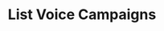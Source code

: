 ---
title: "List Voice Campaigns"
sidebarTitle: "List Campaigns"
description: "Retrieve all voice calling campaigns in your account"
openapi: "GET /campaigns"
icon: "list"
---